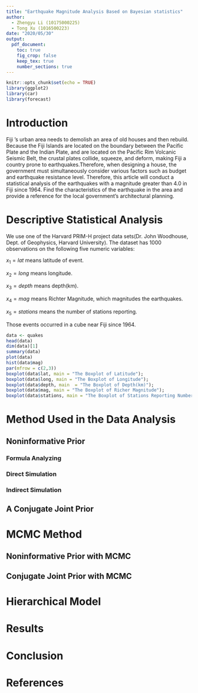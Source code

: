 ---
title: "Earthquake Magnitude Analysis Based on Bayesian statistics"
author:
  - Zhengyu Li (10175000225)
  - Tong Xu (1016500223)
date: "2020/05/30"
output: 
  pdf_document:
    toc: true
    fig_crop: false
    keep_tex: true
    number_sections: true
---

```{r setup, include=FALSE}
knitr::opts_chunk$set(echo = TRUE)
library(ggplot2)
library(car)
library(forecast)
```

\begin{abstract}
The text of your abstract.  150 -- 250 words.This is our abstract.This is our abstract.This is our abstract.This is our abstract.This is our abstract.This is our abstract.This is our abstract.This is our abstract.This is our abstract.This is our abstract.This is our abstract.This is our abstract.This is our abstract.This is our abstract.This is our abstract.This is our abstract.This is our abstract.This is our abstract.This is our abstract.This is our abstract.This is our abstract.This is our abstract.
\end{abstract}

# Introduction {#intro}

Fiji ’s urban area needs to demolish an area of old houses and then rebuild.  Because the Fiji Islands are located on the boundary between the Pacific Plate and the Indian Plate, and are located on the Pacific Rim Volcanic Seismic Belt, the crustal plates collide, squeeze, and deform, making Fiji a country prone to earthquakes.Therefore, when designing a house, the government must simultaneously consider various factors such as budget and earthquake resistance level. Therefore, this article will conduct a statistical analysis of the earthquakes with a magnitude greater than 4.0 in Fiji since 1964. Find the characteristics of the earthquake in the area and provide a reference for the local government's architectural planning.

# Descriptive Statistical Analysis {#sec:1}

We use one of the Harvard PRIM-H project data sets(Dr. John Woodhouse, Dept. of Geophysics, Harvard University). The dataset has 1000 observations on the following five numeric variables: 

$x_1 = lat$ means latitude of event.

$x_2 = long$ means longitude.

$x_3 = depth$ means depth(km).

$x_4 = mag$ means Richter Magnitude, which magnitudes the earthquakes.

$x_5 = stations$ means the number of stations reporting. 

Those events occurred in a cube near Fiji since 1964.

```{r}
data <- quakes
head(data)
dim(data)[1]
summary(data)
plot(data)
hist(data$mag)
par(mfrow = c(2,3))
boxplot(data$lat, main = "The Boxplot of Latitude");
boxplot(data$long, main = "The Boxplot of Longitude");
boxplot(data$depth, main  = "The Boxplot of Depth(km)");
boxplot(data$mag, main = "The Boxplot of Richer Magnitude");
boxplot(data$stations, main = "The Boxplot of Stations Reporting Number")
```


# Method Used in the Data Analysis

## Noninformative Prior

### Formula Analyzing

### Direct Simulation

### Indirect Simulation

## A Conjugate Joint Prior

# MCMC Method

## Noninformative Prior with MCMC

## Conjugate Joint Prior with MCMC

# Hierarchical Model

# Results

# Conclusion

# References
